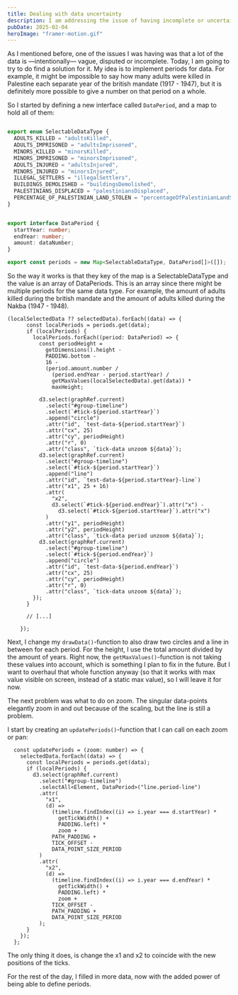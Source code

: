 ```yaml
---
title: Dealing with data uncertainty
description: I am addressing the issue of having incomplete or uncertain data in an elegant way.
pubDate: 2025-02-04
heroImage: "framer-motion.gif"
---
```


As I mentioned before, one of the issues I was having was that a lot of the data is —intentionally— vague, disputed or incomplete. Today, I am going to try to do find a solution for it. My idea is to implement periods for data. For example, it might be impossible to say how many adults were killed in Palestine each separate year of the british mandate (1917 - 1947), but it is definitely more possible to give a number on that period on a whole.

So I started by defining a new interface called `DataPeriod`, and a map to hold all of them:

```typescript

export enum SelectableDataType {
  ADULTS_KILLED = "adultsKilled",
  ADULTS_IMPRISONED = "adultsImprisoned",
  MINORS_KILLED = "minorsKilled",
  MINORS_IMPRISONED = "minorsImprisoned",
  ADULTS_INJURED = "adultsInjured",
  MINORS_INJURED = "minorsInjured",
  ILLEGAL_SETTLERS = "illegalSettlers",
  BUILDINGS_DEMOLISHED = "buildingsDemolished",
  PALESTINIANS_DISPLACED = "palestiniansDisplaced",
  PERCENTAGE_OF_PALESTINIAN_LAND_STOLEN = "percentageOfPalestinianLandStolen",
}


export interface DataPeriod {
  startYear: number;
  endYear: number;
  amount: dataNumber;
}

export const periods = new Map<SelectableDataType, DataPeriod[]>([]);
```

So the way it works is that they key of the map is a SelectableDataType and the value is an array of DataPeriods. This is an array since there might be multiple periods for the same data type. For example, the amount of adults killed during the british mandate and the amount of adults killed during the Nakba (1947 - 1948).

```tsx
(localSelectedData ?? selectedData).forEach((data) => {
      const localPeriods = periods.get(data);
      if (localPeriods) {
        localPeriods.forEach((period: DataPeriod) => {
          const periodHeight =
            getDimensions().height -
            PADDING.bottom -
            16 -
            (period.amount.number /
              (period.endYear - period.startYear) /
              getMaxValues(localSelectedData).get(data)) *
              maxHeight;

          d3.select(graphRef.current)
            .select("#group-timeline")
            .select(`#tick-${period.startYear}`)
            .append("circle")
            .attr("id", `test-data-${period.startYear}`)
            .attr("cx", 25)
            .attr("cy", periodHeight)
            .attr("r", 0)
            .attr("class", `tick-data unzoom ${data}`);
          d3.select(graphRef.current)
            .select("#group-timeline")
            .select(`#tick-${period.startYear}`)
            .append("line")
            .attr("id", `test-data-${period.startYear}-line`)
            .attr("x1", 25 + 16)
            .attr(
              "x2",
              d3.select(`#tick-${period.endYear}`).attr("x") -
                d3.select(`#tick-${period.startYear}`).attr("x")
            )
            .attr("y1", periodHeight)
            .attr("y2", periodHeight)
            .attr("class", `tick-data period unzoom ${data}`);
          d3.select(graphRef.current)
            .select("#group-timeline")
            .select(`#tick-${period.endYear}`)
            .append("circle")
            .attr("id", `test-data-${period.endYear}`)
            .attr("cx", 25)
            .attr("cy", periodHeight)
            .attr("r", 0)
            .attr("class", `tick-data unzoom ${data}`);
        });
      }

      // [...]

    });
```

Next, I change my `drawData()`-function to also draw two circles and a line in between for each period. For the height, I use the total amount divided by the amount of years. Right now, the `getMaxValues()`-function is not taking these values into account, which is something I plan to fix in the future. But I want to overhaul that whole function anyway (so that it works with max value visible on screen, instead of a static max value), so I will leave it for now.

The next problem was what to do on zoom. The singular data-points elegantly zoom in and out because of the scaling, but the line is still a problem.

I start by creating an `updatePeriods()`-function that I can call on each zoom or pan:


```tsx
  const updatePeriods = (zoom: number) => {
    selectedData.forEach((data) => {
      const localPeriods = periods.get(data);
      if (localPeriods) {
        d3.select(graphRef.current)
          .select("#group-timeline")
          .selectAll<Element, DataPeriod>("line.period-line")
          .attr(
            "x1",
            (d) =>
              (timeline.findIndex((i) => i.year === d.startYear) *
                getTickWidth() +
                PADDING.left) *
                zoom +
              PATH_PADDING +
              TICK_OFFSET -
              DATA_POINT_SIZE_PERIOD
          )
          .attr(
            "x2",
            (d) =>
              (timeline.findIndex((i) => i.year === d.endYear) *
                getTickWidth() +
                PADDING.left) *
                zoom +
              TICK_OFFSET -
              PATH_PADDING +
              DATA_POINT_SIZE_PERIOD
          );
      }
    });
  };
```

The only thing it does, is change the x1 and x2 to coincide with the new positions of the ticks.

For the rest of the day, I filled in more data, now with the added power of being able to define periods.